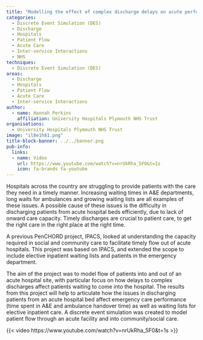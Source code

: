 ```yaml
---
title: "Modelling the effect of complex discharge delays on acute performance"
categories:
  - Discrete Event Simulation (DES)
  - Discharge
  - Hospitals
  - Patient Flow
  - Acute Care
  - Inter-service Interactions
  - NHS
techniques:
  - Discrete Event Simulation (DES)
areas:
  - Discharge
  - Hospitals
  - Patient Flow
  - Acute Care
  - Inter-service Interactions
author:
  - name: Hannah Perkins
    affiliation: University Hospitals Plymouth NHS Trust
organisations:
  - University Hospitals Plymouth NHS Trust
image: "il8e1h81.png"
title-block-banner: ../../banner.png
pub-info:
  links:
  - name: Video
    url: https://www.youtube.com/watch?v=nrUkRha_5F0&t=1s
    icon: fa-brands fa-youtube
---
```


Hospitals across the country are struggling to provide patients with the care they need in a timely manner. Increasing waiting times in A&E departments, long waits for ambulances and growing waiting lists are all examples of these issues. A possible cause of these issues is the difficulty in discharging patients from acute hospital beds efficiently, due to lack of onward care capacity. Timely discharges are crucial to patient care, to get the right care in the right place at the right time.

A previous PenCHORD project, IPACS, looked at understanding the capacity required in social and community care to facilitate timely flow out of acute hospitals. This project was based on IPACS, and extended the scope to include elective inpatient waiting lists and patients in the emergency department.

The aim of the project was to model flow of patients into and out of an acute hospital site, with particular focus on how delays to complex discharges affect patients waiting to come into the hospital. The results from this project will help to articulate how the issues in discharging patients from an acute hospital bed affect emergency care performance (time spent in A&E and ambulance handover time) as well as waiting lists for elective inpatient care. A discrete event simulation was created to model patient flow through an acute facility and into community/social care.

{{< video https://www.youtube.com/watch?v=nrUkRha_5F0&t=1s >}}
